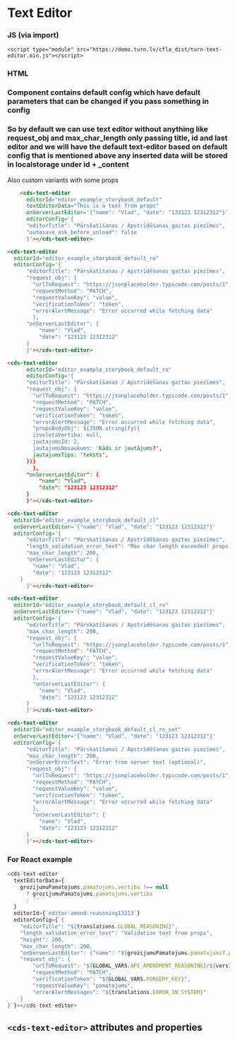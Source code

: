 
# Text Editor

### JS (via import)

```imoprt
<script type="module" src="https://demo.turn.lv/cfla_dist/turn-text-editor.min.js"></script>
```

### HTML

### Component contains default config which have default parameters that can be changed if you pass something in config

### So by default we can use text editor without anything like request_obj and max_char_length only passing title, id and last editor and we will have the default text-editor based on default config that is mentioned above any inserted data will be stored in localstorage under id + \_content

Also custom variants with some props

```html
    <cds-text-editor
      editorId="editor_example_storybook_default"
      textEditorData="This is a text from props"
      onServerLastEditor='{"name": "Vlad", "date": "123123 12312312"}'
      editorConfig='{
      "editorTitle": "Pārskatīšanas / Apstrīdēšanas gaitas piezīmes",
      "autosave_ask_before_unload": false
      }'></cds-text-editor>

<cds-text-editor
  editorId="editor_example_storybook_default_ro"
  editorConfig='{
      "editorTitle": "Pārskatīšanas / Apstrīdēšanas gaitas piezīmes",
      "request_obj": {
        "urlToRequest": "https://jsonplaceholder.typicode.com/posts/1",
        "requestMethod": "PATCH",
        "requestValueKey": "value",
        "verificationToken": "token",
        "errorAlertMessage": "Error occurred while fetching data"
        },
      "onServerLastEditor": {
          "name": "Vlad",
          "date": "123123 12312312"
      }
      }'></cds-text-editor>

<cds-text-editor
      editorId="editor_example_storybook_default_ro"
      editorConfig='{
      "editorTitle": "Pārskatīšanas / Apstrīdēšanas gaitas piezīmes",
      "request_obj": {
        "urlToRequest": "https://jsonplaceholder.typicode.com/posts/1",
        "requestMethod": "PATCH",
        "requestValueKey": "value",
        "verificationToken": "token",
        "errorAlertMessage": "Error occurred while fetching data",
        "propsBodyObj": ${JSON.stringify({
        izveletaVertiba: null,
        jautajumsId: 2,
        jautajumsNosaukums: 'Kāds ir jautājums?',
        jautajumsTips: 'teksts',
      })}
        },
      "onServerLastEditor": {
          "name": "Vlad",
          "date": "123123 12312312"
      }
      }'></cds-text-editor>

<cds-text-editor
  editorId="editor_example_storybook_default_cl"
  onServerLastEditor='{"name": "Vlad", "date": "123123 12312312"}'
  editorConfig='{
      "editorTitle": "Pārskatīšanas / Apstrīdēšanas gaitas piezīmes",
      "length_validation_error_text": "Max char length exceeded! props text",
      "max_char_length": 200,
      "onServerLastEditor": {
        "name": "Vlad",
        "date": "123123 12312312"
    }
      }'></cds-text-editor>

<cds-text-editor
  editorId="editor_example_storybook_default_cl_ro"
  onServerLastEditor='{"name": "Vlad", "date": "123123 12312312"}'
  editorConfig='{
      "editorTitle": "Pārskatīšanas / Apstrīdēšanas gaitas piezīmes",
      "max_char_length": 200,
      "request_obj": {
        "urlToRequest": "https://jsonplaceholder.typicode.com/posts/1",
        "requestMethod": "PATCH",
        "requestValueKey": "value",
        "verificationToken": "token",
        "errorAlertMessage": "Error occurred while fetching data"
        },
        "onServerLastEditor": {
          "name": "Vlad",
          "date": "123123 12312312"
      }
      }'></cds-text-editor>

<cds-text-editor
  editorId="editor_example_storybook_default_cl_ro_set"
  onServerLastEditor='{"name": "Vlad", "date": "123123 12312312"}'
  editorConfig='{
      "editorTitle": "Pārskatīšanas / Apstrīdēšanas gaitas piezīmes",
      "max_char_length": 200,
      "onServerErrorText": "Error from server text (optional)",
      "request_obj": {
        "urlToRequest": "https://jsonplaceholder.typicode.com/posts/1",
        "requestMethod": "PATCH",
        "requestValueKey": "value",
        "verificationToken": "token",
        "errorAlertMessage": "Error occurred while fetching data"
        },
        "onServerLastEditor": {
          "name": "Vlad",
          "date": "123123 12312312"
      }
      }'></cds-text-editor>
```

### For React example

```js
<cds-text-editor
  textEditorData={
    grozijumuPamatojums.pamatojums.vertiba !== null
      ? grozijumuPamatojums.pamatojums.vertiba
      : ''
  }
  editorId={`editor-amend-reasoning13213`}
  editorConfig={`{
    "editorTitle": "${translations.GLOBAL_REASONING}",
    "length_validation_error_text": "Validation text from props",
    "height": 200,
    "max_char_length": 200,
    "onServerLastEditor": {"name": "${grozijumuPamatojums.pamatojums?.pedejaisLabotajs?.vardsUzvards}", "date": "${grozijumuPamatojums.pamatojums?.pedejaisLabotajs?.pedejaisDarbibuDatums}"},
    "request_obj": {
        "urlToRequest": "${GLOBAL_VARS.API_AMENDMENT_REASONING}/${versionId}",
        "requestMethod": "PATCH",
        "verificationToken": "${GLOBAL_VARS.FORGERY_KEY}",
        "requestValueKey": "pamatojums",
        "errorAlertMessages": "${translations.ERROR_IN_SYSTEM}"
    }
}`}></cds-text-editor>
```

## `<cds-text-editor>` attributes and properties

<Props of="cds-text-editor" />
